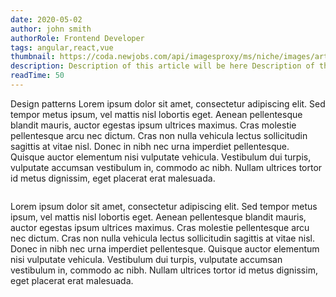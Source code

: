 ```yaml
---
date: 2020-05-02
author: john smith
authorRole: Frontend Developer
tags: angular,react,vue
thumbnail: https://coda.newjobs.com/api/imagesproxy/ms/niche/images/articles/Mack/javascript.jpg
description: Description of this article will be here Description of this article will be here Description of this article will be here Description of this article will be here Description of this article will be here
readTime: 50
---
```


<Section>
  <XL>Design patterns</XL>
  <M>
    Lorem ipsum dolor sit amet, consectetur adipiscing elit. Sed tempor metus
    ipsum, vel mattis nisl lobortis eget. Aenean pellentesque blandit mauris,
    auctor egestas ipsum ultrices maximus. Cras molestie pellentesque arcu nec
    dictum. Cras non nulla vehicula lectus sollicitudin sagittis at vitae nisl.
    Donec in nibh nec urna imperdiet pellentesque. Quisque auctor elementum nisi
    vulputate vehicula. Vestibulum dui turpis, vulputate accumsan vestibulum in,
    commodo ac nibh. Nullam ultrices tortor id metus dignissim, eget placerat
    erat malesuada.
  </M>
  <Code description="Example of React code snippet">
    <deckgo-highlight-code src="https://raw.githubusercontent.com/polubis/ProjectManagementApp/master/src/consts.ts"></deckgo-highlight-code>
  </Code>
</Section>

<Summary>
  <M>
    Lorem ipsum dolor sit amet, consectetur adipiscing elit. Sed tempor metus
    ipsum, vel mattis nisl lobortis eget. Aenean pellentesque blandit mauris,
    auctor egestas ipsum ultrices maximus. Cras molestie pellentesque arcu nec
    dictum. Cras non nulla vehicula lectus sollicitudin sagittis at vitae nisl.
    Donec in nibh nec urna imperdiet pellentesque. Quisque auctor elementum nisi
    vulputate vehicula. Vestibulum dui turpis, vulputate accumsan vestibulum in,
    commodo ac nibh. Nullam ultrices tortor id metus dignissim, eget placerat
    erat malesuada.
  </M>
</Summary>
